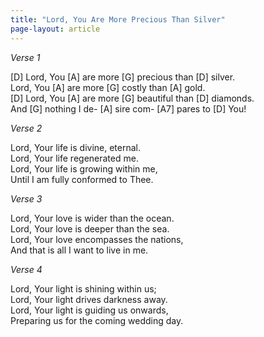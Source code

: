 ```yaml
---
title: "Lord, You Are More Precious Than Silver"
page-layout: article
---
```


<div class="song">

*Verse 1*  

[D] Lord, You [A] are more [G] precious than [D] silver.  
Lord, You [A] are more [G] costly than [A] gold.  
[D] Lord, You [A] are more [G] beautiful than [D] diamonds.  
And [G] nothing I de- [A] sire com- [A7] pares to [D] You!  

*Verse 2*  

Lord, Your life is divine, eternal.  
Lord, Your life regenerated me.  
Lord, Your life is growing within me,  
Until I am fully conformed to Thee.  

*Verse 3*  

Lord, Your love is wider than the ocean.  
Lord, Your love is deeper than the sea.  
Lord, Your love encompasses the nations,  
And that is all I want to live in me.  

*Verse 4*  

Lord, Your light is shining within us;  
Lord, Your light drives darkness away.  
Lord, Your light is guiding us onwards,  
Preparing us for the coming wedding day.


</div>
